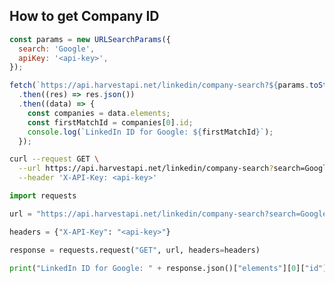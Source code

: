 ## How to get Company ID

<CodeGroup>

```javascript JavaScript
const params = new URLSearchParams({
  search: 'Google',
  apiKey: '<api-key>',
});

fetch(`https://api.harvestapi.net/linkedin/company-search?${params.toString()}`)
  .then((res) => res.json())
  .then((data) => {
    const companies = data.elements;
    const firstMatchId = companies[0].id;
    console.log(`LinkedIn ID for Google: ${firstMatchId}`);
  });
```

```bash cURL
curl --request GET \
  --url https://api.harvestapi.net/linkedin/company-search?search=Google \
  --header 'X-API-Key: <api-key>'
```

```python Python
import requests

url = "https://api.harvestapi.net/linkedin/company-search?search=Google"

headers = {"X-API-Key": "<api-key>"}

response = requests.request("GET", url, headers=headers)

print("LinkedIn ID for Google: " + response.json()["elements"][0]["id"])
```

</CodeGroup>
